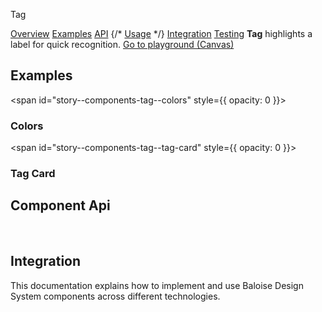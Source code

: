 
<bal-doc-banner id="story--components-tag--basic" status="rebranded,sass,visual,a11y">Tag</bal-doc-banner>

<bal-doc-tabs>
  <a href="#story--components-tag--basic">Overview</a>
  <a href="#examples">Examples</a>
  <a href="#component-api">API</a>
  {/* <a href="#usage">Usage</a> */}
  <a href="#integration">Integration</a>
  <a href="#testing">Testing</a>
</bal-doc-tabs>

<bal-doc-lead>
  <b>Tag</b> highlights a label for quick recognition.
</bal-doc-lead>

<Canvas withSource="open">
  <Story id="components-tag--basic" />
</Canvas>

<bal-doc-app>
  <bal-button-group class="mb-large" position="center">
    <a class="button is-primary" href="?path=/story/components-tag--basic">
      Go to playground (Canvas)
    </a>
  </bal-button-group>
</bal-doc-app>

## Examples

<span id="story--components-tag--colors" style={{ opacity: 0 }}></span>

### Colors

<Canvas withSource="open">
  <Story id="components-tag--colors" />
</Canvas>

<span id="story--components-tag--tag-card" style={{ opacity: 0 }}></span>

### Tag Card

<Canvas withSource="open">
  <Story id="components-tag--tag-card" />
</Canvas>

## Component Api

<Description markdown={readme} />

<br />

## Integration

This documentation explains how to implement and use Baloise Design System components across different technologies.

<bal-doc-link-list>
  <a href="?path=/docs/development-getting-started-html5-overview--page">
    <bal-doc-link-list-item template="html5"></bal-doc-link-list-item>
  </a>
  <a href="?path=/docs/development-getting-started-vue-overview--page">
    <bal-doc-link-list-item template="vue"></bal-doc-link-list-item>
  </a>
  <a href="?path=/docs/development-getting-started-angular-overview--page">
    <bal-doc-link-list-item template="angular"></bal-doc-link-list-item>
  </a>
  <a href="?path=/docs/development-getting-started-react-overview--page">
    <bal-doc-link-list-item template="react"></bal-doc-link-list-item>
  </a>
</bal-doc-link-list>


<Description markdown={testing} />

<bal-doc-github link="/components/bal-tag/stories/bal-tag.docs.mdx"></bal-doc-github>
